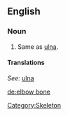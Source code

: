 ==English==
===Noun===
{{en-noun|sg=[[elbow]] [[bone]]}}

# {{anatomy}} Same as [[ulna]].

====Translations====
{{top}}
''See:'' [[ulna]]
{{bottom}}

[[Category:Skeleton]]

[[de:elbow bone]]
